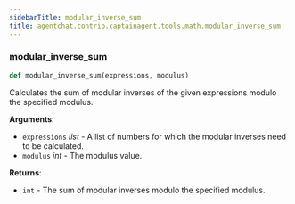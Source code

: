```yaml
---
sidebarTitle: modular_inverse_sum
title: agentchat.contrib.captainagent.tools.math.modular_inverse_sum
---
```


### modular\_inverse\_sum

```python
def modular_inverse_sum(expressions, modulus)
```

Calculates the sum of modular inverses of the given expressions modulo the specified modulus.

**Arguments**:

- `expressions` _list_ - A list of numbers for which the modular inverses need to be calculated.
- `modulus` _int_ - The modulus value.
  

**Returns**:

- `int` - The sum of modular inverses modulo the specified modulus.

